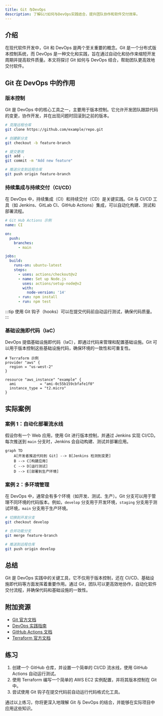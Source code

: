 ```yaml
---
title: Git 与DevOps
description: 了解Git如何与DevOps实践结合，提升团队协作和软件交付效率。
---
```


## 介绍

在现代软件开发中，Git 和 DevOps 是两个至关重要的概念。Git 是一个分布式版本控制系统，而 DevOps 是一种文化和实践，旨在通过自动化和协作来缩短开发周期并提高软件质量。本文将探讨 Git 如何与 DevOps 结合，帮助团队更高效地交付软件。

## Git 在 DevOps 中的作用

### 版本控制

Git 是 DevOps 中的核心工具之一，主要用于版本控制。它允许开发团队跟踪代码的变更，协作开发，并在出现问题时回滚到之前的版本。

```bash
# 克隆远程仓库
git clone https://github.com/example/repo.git

# 创建新分支
git checkout -b feature-branch

# 提交更改
git add .
git commit -m "Add new feature"

# 推送分支到远程仓库
git push origin feature-branch
```

### 持续集成与持续交付（CI/CD）

在 DevOps 中，持续集成（CI）和持续交付（CD）是关键实践。Git 与 CI/CD 工具（如 Jenkins、GitLab CI、GitHub Actions）集成，可以自动化构建、测试和部署流程。

```yaml
# Git Hub Actions 示例
name: CI

on:
  push:
    branches:
      - main

jobs:
  build:
    runs-on: ubuntu-latest
    steps:
      - uses: actions/checkout@v2
      - name: Set up Node.js
        uses: actions/setup-node@v2
        with:
          node-version: '14'
      - run: npm install
      - run: npm test
```

:::tip
使用 Git 钩子（hooks）可以在提交代码前自动运行测试，确保代码质量。
:::

### 基础设施即代码（IaC）

DevOps 提倡基础设施即代码（IaC），即通过代码来管理和配置基础设施。Git 可以用于版本控制这些基础设施代码，确保环境的一致性和可重复性。

```hcl
# Terraform 示例
provider "aws" {
  region = "us-west-2"
}

resource "aws_instance" "example" {
  ami           = "ami-0c55b159cbfafe1f0"
  instance_type = "t2.micro"
}
```

## 实际案例

### 案例 1：自动化部署流水线

假设你有一个 Web 应用，使用 Git 进行版本控制，并通过 Jenkins 实现 CI/CD。每次推送到 `main` 分支时，Jenkins 会自动构建、测试并部署应用。

```mermaid
graph TD
    A[开发者推送代码到 Git] --> B[Jenkins 检测到变更]
    B --> C[构建应用]
    C --> D[运行测试]
    D --> E[部署到生产环境]
```

### 案例 2：多环境管理

在 DevOps 中，通常会有多个环境（如开发、测试、生产）。Git 分支可以用于管理不同环境的代码版本。例如，`develop` 分支用于开发环境，`staging` 分支用于测试环境，`main` 分支用于生产环境。

```bash
# 切换到开发分支
git checkout develop

# 合并功能分支
git merge feature-branch

# 推送到远程仓库
git push origin develop
```

## 总结

Git 是 DevOps 实践中的关键工具，它不仅用于版本控制，还在 CI/CD、基础设施即代码等方面发挥着重要作用。通过 Git，团队可以更高效地协作，自动化软件交付流程，并确保代码和基础设施的一致性。

## 附加资源

- [Git 官方文档](https://git-scm.com/doc)
- [DevOps 实践指南](https://aws.amazon.com/devops/what-is-devops/)
- [GitHub Actions 文档](https://docs.github.com/en/actions)
- [Terraform 官方文档](https://www.terraform.io/docs)

## 练习

1. 创建一个 GitHub 仓库，并设置一个简单的 CI/CD 流水线，使用 GitHub Actions 自动运行测试。
2. 使用 Terraform 编写一个简单的 AWS EC2 实例配置，并将其版本控制在 Git 中。
3. 尝试使用 Git 钩子在提交代码前自动运行代码格式化工具。

通过以上练习，你将更深入地理解 Git 与 DevOps 的结合，并能够在实际项目中应用这些知识。